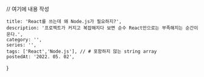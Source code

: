 
// 여기에 내용 작성

    title: 'React를 쓰는데 왜 Node.js가 필요하지?',
    description: '프로젝트가 커지고 복잡해지다 보면 순수 React만으로는 부족해지는 순간이 온다.',
    category: '',
    series: '',
    tags: ['React','Node.js'], // # 포함하지 않는 string array
    postedAt: '2022. 05. 02',
}
